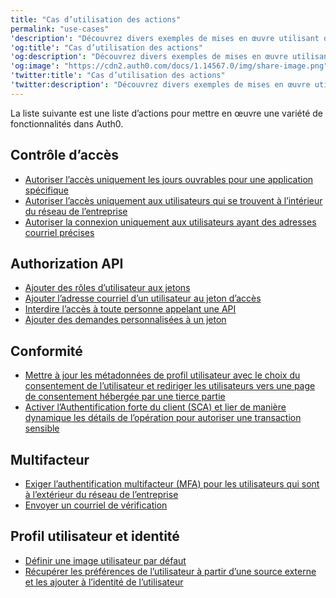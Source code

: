 ---
title: "Cas d’utilisation des actions"
permalink: "use-cases"
'description': "Découvrez divers exemples de mises en œuvre utilisant des actions."
'og:title': "Cas d’utilisation des actions"
'og:description': "Découvrez divers exemples de mises en œuvre utilisant des actions."
'og:image': "https://cdn2.auth0.com/docs/1.14567.0/img/share-image.png"
'twitter:title': "Cas d’utilisation des actions"
'twitter:description': "Découvrez divers exemples de mises en œuvre utilisant des actions."
---

La liste suivante est une liste d’actions pour mettre en œuvre une variété de fonctionnalités dans Auth0.

## Contrôle d’accès

* [Autoriser l’accès uniquement les jours ouvrables pour une application spécifique](/docs/fr-ca/manage-users/access-control/sample-use-cases-actions-with-authorization#allow-access-only-on-weekdays-for-a-specific-application)
* [Autoriser l’accès uniquement aux utilisateurs qui se trouvent à l’intérieur du réseau de l’entreprise](/docs/fr-ca/manage-users/access-control/sample-use-cases-actions-with-authorization#allow-access-only-to-users-who-are-inside-the-corporate-network)
* [Autoriser la connexion uniquement aux utilisateurs ayant des adresses courriel précises](/docs/fr-ca/customize/actions/flows-and-triggers/login-flow#access-control)

## Authorization API

* [Ajouter des rôles d’utilisateur aux jetons](/docs/fr-ca/manage-users/access-control/sample-use-cases-actions-with-authorization#add-user-roles-to-tokens)
* [Ajouter l’adresse courriel d’un utilisateur au jeton d’accès](/docs/fr-ca/architecture-scenarios/mobile-api/api-implementation-nodejs#4-determine-the-user-identity)
* [Interdire l’accès à toute personne appelant une API](/docs/fr-ca/manage-users/access-control/sample-use-cases-actions-with-authorization#deny-access-to-anyone-calling-an-api)
* [Ajouter des demandes personnalisées à un jeton](/docs/fr-ca/get-started/apis/scopes/sample-use-cases-scopes-and-claims#add-custom-claims-to-a-token)

## Conformité

* [Mettre à jour les métadonnées de profil utilisateur avec le choix du consentement de l’utilisateur et rediriger les utilisateurs vers une page de consentement hébergée par une tierce partie](/docs/fr-ca/secure/data-privacy-and-compliance/gdpr/gdpr-track-consent-with-lock)
* [Activer l’Authentification forte du client (SCA) et lier de manière dynamique les détails de l’opération pour autoriser une transaction sensible](/docs/fr-ca/secure/highly-regulated-identity/transactional-authorization-with-authorization-code-flow)

## Multifacteur

* [Exiger l’authentification multifacteur (MFA) pour les utilisateurs qui sont à l’extérieur du réseau de l’entreprise](/docs/fr-ca/customize/actions/flows-and-triggers/login-flow#enforce-custom-mfa-policy)
* [Envoyer un courriel de vérification](/docs/fr-ca/customize/actions/flows-and-triggers/post-change-password-flow#send-an-email-after-the-user-changes-their-password)

## Profil utilisateur et identité

* [Définir une image utilisateur par défaut](/docs/fr-ca/manage-users/user-accounts/change-user-picture#change-default-picture-for-all-users)
* [Récupérer les préférences de l’utilisateur à partir d’une source externe et les ajouter à l’identité de l’utilisateur](/docs/fr-ca/customize/actions/flows-and-triggers/pre-user-registration-flow#store-a-user-id-from-another-system-in-the-user-profile)